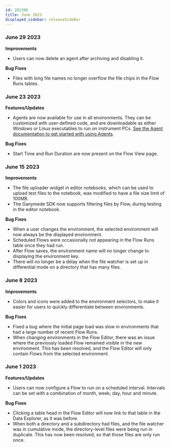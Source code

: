 ```yaml
---
id: 202306
title: June 2023
displayed_sidebar: releaseSideBar
---
```


### June 29 2023
**Improvements**
- Users can now delete an agent after archiving and disabling it.

**Bug Fixes**
- Files with long file names no longer overflow the file chips in the Flow Runs tables.

### June 23 2023
**Features/Updates**
- Agents are now available for use in all environments. They can be customized with user-defined code, and are downloadable as either Windows or Linux executables to run on instrument PCs. [See the Agent documentation to get started with using Agents](../app/agents/Agent.mdx).

**Bug Fixes**
- Start Time and Run Duration are now present on the Flow View page.

### June 15 2023
**Improvements**
- The file uploader widget in editor notebooks, which can be used to upload test files to the notebook, was modified to have a file size limit of 100MB.
- The Ganymede SDK now supports filtering files by Flow, during testing in the editor notebook.

**Bug Fixes**
- When a user changes the environment, the selected environment will now always be the displayed environment.
- Scheduled Flows were occasionally not appearing in the Flow Runs table once they had run.
- After Flow saves, the environment name will no longer change to displaying the environment key.
- There will no longer be a delay when the file watcher is set up in differential mode on a directory that has many files.

### June 8 2023
**Improvements**
- Colors and icons were added to the environment selectors, to make it easier for users to quickly differentiate between environments.

**Bug Fixes**
- Fixed a bug where the initial page load was slow in environments that had a large number of recent Flow Runs.
- When changing environments in the Flow Editor, there was an issue where the previously loaded Flow remained visible in the new environment. This has been resolved, and the Flow Editor will only contain Flows from the selected environment.

### June 1 2023
**Features/Updates**
- Users can now configure a Flow to run on a scheduled interval. Intervals can be set with a combination of month, week, day, hour and minute.

**Bug Fixes**
- Clicking a table head in the Flow Editor will now link to that table in the Data Explorer, as it was before.
- When both a directory and a subdirectory had files, and the file watcher was in cumulative mode, the directory-level files were being run in duplicate. This has now been resolved, so that those files are only run once.
